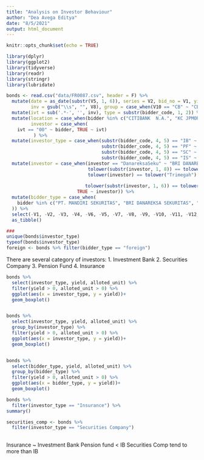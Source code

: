 ```yaml
---
title: "Analysis on Investor Behaviour"
author: "Dea Avega Editya"
date: "8/5/2021"
output: html_document
---
```


```r
knitr::opts_chunk$set(echo = TRUE)

library(dplyr)
library(ggplot2)
library(tidyverse)
library(readr)
library(stringr)
library(lubridate)

bonds <- read.csv("data/FR0087.csv", header = F) %>% 
  mutate(date = as_date(substr(V5, 1, 6)), series = V2, bid_no = V1, yield = V3, bid = V4, bidder = V6, bidder_code = V8, 
         inv = gsub("\\s", "", V8), group = case_when(V10 == "CB" ~ "CB", TRUE ~ "non-CB"), custody = V11, alloted_unit = V12, proceed = V13, acr_int = V14) %>% 
  mutate(ivt = sub('.*-', '', inv), type = substr(bidder_code, 1, 2)) %>% 
  mutate(location = case_when(bidder %in% c("CITIBANK  N.A.", "KC JPMORGAN CHASE BANK  N.A.", "DEUTSCHE BANK  A.G.", "STANDCHART BANK") ~ "foreign", TRUE ~ "resident"),
         investor = case_when(
    ivt == "00" ~ bidder, TRUE ~ ivt)
          ) %>% 
  mutate(investor_type = case_when(substr(bidder_code, 4, 5) == "IB" ~ "investment bank", 
                                   substr(bidder_code, 4, 5) == "PF" ~ "pension fund",
                                   substr(bidder_code, 4, 5) == "SC" ~ "securities company",
                                   substr(bidder_code, 4, 5) == "IS" ~ "insurance")) %>% 
  mutate(investor = case_when(investor == "DanareksaSeku" ~ "BRI DANAREKSA SEKURITAS",
                              tolower(substr(investor, 1, 8)) == tolower("MandiriS") ~ "PT. MANDIRI SEKURITAS",
                              tolower(investor) == tolower("Trimegah") ~ "PT. TRIMEGAH SEKURITAS INDONESIA",
                              
                             tolower(substr(investor, 1, 6)) == tolower("Bahana") ~ "PT. BAHANA SEKURITAS",
                          TRUE ~ investor)) %>% 
  mutate(bidder_type = case_when(
    bidder %in% c("PT. MANDIRI SEKURITAS", "BRI DANAREKSA SEKURITAS", "PT Bank Mandiri (Persero), Tbk.", "PT Bank Negara Indonesia (Persero), Tbk.", "PT Bank Rakyat Indonesia, Tbk.") ~ "state-owned", TRUE ~ "private"
  )) %>% 
  select(-V1, -V2, -V3, -V4, -V6, -V5, -V7, -V8, -V9, -V10, -V11, -V12, -V13, -V14, -inv, -type, -ivt) %>% 
  as_tibble()

###
unique(bonds$investor_type)
typeof(bonds$investor_type)
foreign <- bonds %>% filter(bidder_type == "foreign")
```

There are several category of investors:
1. Investment Bank
2. Securities Company
3. Pension Fund
4. Insurance

```r
bonds %>% 
  select(investor_type, yield, alloted_unit) %>% 
  filter(yield > 0, alloted_unit > 0) %>% 
  ggplot(aes(x = investor_type, y = yield))+
  geom_boxplot()


bonds %>% 
  select(investor_type, yield, alloted_unit) %>%
  group_by(investor_type) %>% 
  filter(yield > 0, alloted_unit > 0) %>% 
  ggplot(aes(x = investor_type, y = yield))+
  geom_boxplot()


bonds %>% 
  select(bidder_type, yield, alloted_unit) %>%
  group_by(bidder_type) %>% 
  filter(yield > 0, alloted_unit > 0) %>% 
  ggplot(aes(x = bidder_type, y = yield))+
  geom_boxplot()
```

```r
bonds %>% 
  filter(investor_type == "Insurance") %>% 
summary()

securities_comp <- bonds %>% 
  filter(investor_type == "Securities Company")
  
```

Insurance ~ Investment Bank
Pension fund < IB
Securities Comp tend to more than IB

